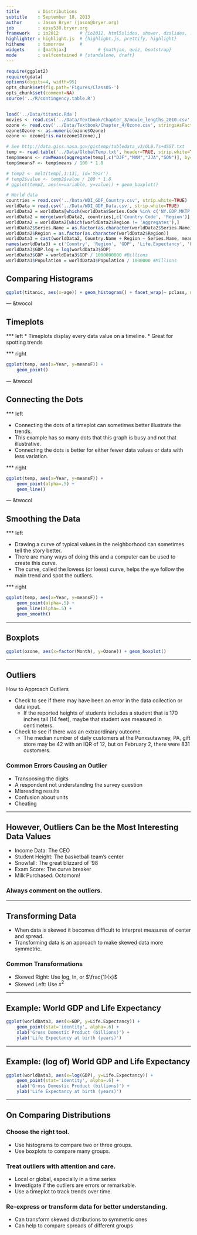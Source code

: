 ```yaml
---
title       : Distributions
subtitle    : September 18, 2013
author      : Jason Bryer (jason@bryer.org)
job         : epsy530.bryer.org
framework   : io2012        # {io2012, html5slides, shower, dzslides, ...}
highlighter : highlight.js  # {highlight.js, prettify, highlight}
hitheme     : tomorrow      # 
widgets     : [mathjax]            # {mathjax, quiz, bootstrap}
mode        : selfcontained # {standalone, draft}
--- 
```


```r
require(ggplot2)
require(gdata)
options(digits=4, width=95)
opts_chunk$set(fig.path='Figures/Class05-')
opts_chunk$set(comment=NA)
source('../R/contingency.table.R')


load('../Data/titanic.Rda')
movies <- read.csv('../Data/Textbook/Chapter_3/movie_lengths_2010.csv', stringsAsFactors=FALSE)
ozone <- read.csv('../Data/Textbook/Chapter_4/Ozone.csv', stringsAsFactors=FALSE)
ozone$Ozone <- as.numeric(ozone$Ozone)
ozone <- ozone[!is.na(ozone$Ozone),]

# See http://data.giss.nasa.gov/gistemp/tabledata_v3/GLB.Ts+dSST.txt
temp <- read.table('../Data/GlobalTemp.txt', header=TRUE, strip.white=TRUE)
temp$means <- rowMeans(aggregate(temp[,c("DJF","MAM","JJA","SON")], by=list(temp$Year), FUN="mean")[,2:5])
temp$meansF <- temp$means / 100 * 1.8

# temp2 <- melt(temp[,1:13], id='Year')
# temp2$value <- temp2$value / 100 * 1.8
# ggplot(temp2, aes(x=variable, y=value)) + geom_boxplot()

# World data
countries = read.csv('../Data/WDI_GDF_Country.csv', strip.white=TRUE)
worldData = read.csv('../Data/WDI_GDF_Data.csv', strip.white=TRUE)
worldData2 = worldData[which(worldData$Series.Code %in% c('NY.GDP.MKTP.KD', 'SE.XPD.TOTL.GD.ZS', 'SP.DYN.LE00.IN', 'SP.POP.TOTL')), c('Series.Code', 'Series.Name', 'Country.Name', 'Country.Code', 'X2008')]
worldData2 = merge(worldData2, countries[,c('Country.Code', 'Region')], by='Country.Code')
worldData2 = worldData2[which(worldData2$Region != 'Aggregates'),]
worldData2$Series.Name = as.factor(as.character(worldData2$Series.Name))
worldData2$Region = as.factor(as.character(worldData2$Region))
worldData3 = cast(worldData2, Country.Name + Region ~ Series.Name, mean, value='X2008')
names(worldData3) = c('Country', 'Region', 'GDP', 'Life.Expectancy', 'Population', 'Education')
worldData3$GDP.log = log(worldData3$GDP)
worldData3$GDP = worldData3$GDP / 1000000000 #Billions
worldData3$Population = worldData3$Population / 1000000 #Millions

```

## Comparing Histograms

```r
ggplot(titanic, aes(x=age)) + geom_histogram() + facet_wrap(~ pclass, ncol=1)
```

--- &twocol

## Timeplots

*** left
* Timeplots display every data value on a timeline.
* Great for spotting trends

*** right

```r
ggplot(temp, aes(x=Year, y=meansF)) + 
	geom_point()
```

--- &twocol

## Connecting the Dots

*** left

* Connecting the dots of a timeplot can sometimes better illustrate the trends.
* This example has so many dots that this graph is busy and not that illustrative.
* Connecting the dots is better for either fewer data values or data with less variation.

*** right

```r
ggplot(temp, aes(x=Year, y=meansF)) + 
	geom_point(alpha=.5) + 
	geom_line()
```

--- &twocol

## Smoothing the Data

*** left

* Drawing a curve of typical values in the neighborhood can sometimes tell the story better.
* There are many ways of doing this and a computer can be used to create this curve.
* The curve, called the lowess (or loess) curve, helps the eye follow the main trend and spot the outliers.


*** right

```r
ggplot(temp, aes(x=Year, y=meansF)) + 
	geom_point(alpha=.5) + 
	geom_line(alpha=.5) + 
	geom_smooth()
```

---

## Boxplots

```r
ggplot(ozone, aes(x=factor(Month), y=Ozone)) + geom_boxplot()
```

---

## Outliers

How to Approach Outliers

* Check to see if there may have been an error in the data collection or data input.
	* If the reported heights of students includes a student that is 170 inches tall (14 feet), maybe that student was measured in centimeters.
* Check to see if there was an extraordinary outcome.
	* The median number of daily customers at the Punxsutawney, PA, gift store may be 42 with an IQR of 12, but on February 2, there were 831 customers.

### Common Errors Causing an Outlier

* Transposing the digits
* A respondent not understanding the survey question
* Misreading results
* Confusion about units
* Cheating

---

## However, Outliers Can be the Most Interesting Data Values

* Income Data: The CEO
* Student Height: The basketball team’s center
* Snowfall: The great blizzard of ’98
* Exam Score:  The curve breaker
* Milk Purchased:  Octomom!

### Always comment on the outliers.

---

## Transforming Data

* When data is skewed it becomes difficult to interpret measures of center and spread.
* Transforming data is an approach to make skewed data more symmetric.

### Common Transformations

* Skewed Right: Use log, ln, or $\frac{1}{x}$
* Skewed Left: Use ${ x }^{ 2 }$


---

## Example: World GDP and Life Expectancy

```r
ggplot(worldData3, aes(x=GDP, y=Life.Expectancy)) + 
	geom_point(stat='identity', alpha=.6) + 
	xlab('Gross Domestic Product (billions)') + 
	ylab('Life Expectancy at birth (years)')
```

---

## Example: (log of) World GDP and Life Expectancy

```r
ggplot(worldData3, aes(x=log(GDP), y=Life.Expectancy)) + 
	geom_point(stat='identity', alpha=.6) + 
	xlab('Gross Domestic Product (billions)') + 
	ylab('Life Expectancy at birth (years)')
```

---

## On Comparing Distributions

### Choose the right tool.
* Use histograms to compare two or three groups.
* Use boxplots to compare many groups.

### Treat outliers with attention and care.
* Local or global, especially in a time series
* Investigate if the outliers are errors or remarkable.
* Use a timeplot to track trends over time.

### Re-express or transform data for better understanding.
* Can transform skewed distributions to symmetric ones
* Can help to compare spreads of different groups


